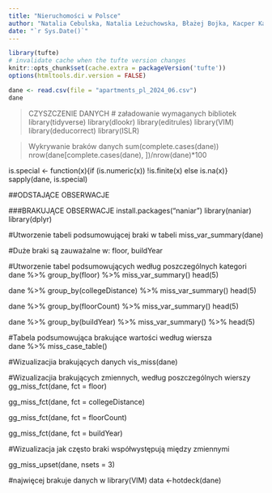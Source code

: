 ```yaml
---
title: "Nieruchomości w Polsce"
author: "Natalia Cebulska, Natalia Leżuchowska, Błażej Bojka, Kacper Karnath"
date: "`r Sys.Date()`"
---
```


```r
library(tufte)
# invalidate cache when the tufte version changes
knitr::opts_chunk$set(cache.extra = packageVersion('tufte'))
options(htmltools.dir.version = FALSE)

dane <- read.csv(file = "apartments_pl_2024_06.csv")
dane
```

>CZYSZCZENIE DANYCH
# załadowanie wymaganych bibliotek
library(tidyverse)
library(dlookr)
library(editrules)
library(VIM)
library(deducorrect)
library(ISLR)

>Wykrywanie braków danych
sum(complete.cases(dane))
nrow(dane[complete.cases(dane), ])/nrow(dane)*100

is.special <- function(x){if (is.numeric(x)) !is.finite(x) else is.na(x)}
sapply(dane, is.special)


##ODSTAJĄCE OBSERWACJE 



###BRAKUJĄCE OBSERWACJE 
install.packages("naniar")
library(naniar)
library(dplyr)

#Utworzenie tabeli podsumowującej braki w tabeli 
miss_var_summary(dane)

#Duże braki są zauważalne w: floor, buildYear 

#Utworzenie tabel podsumowujących według poszczególnych kategori
dane %>%
  group_by(floor) %>%
  miss_var_summary()
  head(5)
  
dane %>%
  group_by(collegeDistance) %>%
  miss_var_summary() 
  head(5)
  
dane %>%
  group_by(floorCount) %>%
  miss_var_summary()
  head(5)
  
dane %>%
  group_by(buildYear) %>%
  miss_var_summary() %>%
  head(5)


#Tabela podsumowująca brakujące wartości według wiersza    
dane %>%
  miss_case_table()

#Wizualizacjia brakujących danych 
vis_miss(dane)

#Wizualizacjia brakujących zmiennych, według poszczególnych wierszy
gg_miss_fct(dane, fct = floor)

gg_miss_fct(dane, fct = collegeDistance)

gg_miss_fct(dane, fct = floorCount)

gg_miss_fct(dane, fct = buildYear)


#Wizualizacja jak często braki współwystępują między zmiennymi 

gg_miss_upset(dane, 
              nsets = 3)
              
#najwięcej brakuje danych w 
library(VIM)
data <-hotdeck(dane)

